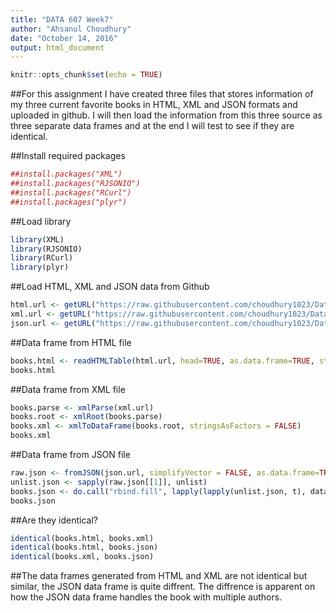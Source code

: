 ---
title: "DATA 607 Week7"
author: "Ahsanul Choudhury"
date: "October 14, 2016"
output: html_document
---

```{r setup, include=FALSE}
knitr::opts_chunk$set(echo = TRUE)
```

##For this assignment I have created three files that stores information of my three current favorite books in HTML, XML and JSON formats and uploaded in github. I will then load the information from this three source as three separate data frames and at the end I will test to see if they are identical.

##Install required packages
```{r install_packages, include=TRUE}
##install.packages("XML")
##install.packages("RJSONIO")
##install.packages("RCurl")
##install.packages("plyr")
```

##Load library
```{r load_library, include=TRUE}
library(XML)
library(RJSONIO)
library(RCurl)
library(plyr)
```

##Load HTML, XML and JSON data from Github
```{r load_files, include=TRUE}
html.url <- getURL("https://raw.githubusercontent.com/choudhury1023/Data-607/gh-pages/books.html")
xml.url <- getURL("https://raw.githubusercontent.com/choudhury1023/Data-607/gh-pages/books.xml")
json.url <- getURL("https://raw.githubusercontent.com/choudhury1023/Data-607/gh-pages/books.json")
```

##Data frame from HTML file
```{r html_data_frame, include=TRUE}
books.html <- readHTMLTable(html.url, head=TRUE, as.data.frame=TRUE, stringsAsFactors = FALSE)
books.html
```

##Data frame from XML file
```{r xml_data_frame, include=TRUE}
books.parse <- xmlParse(xml.url)
books.root <- xmlRoot(books.parse)
books.xml <- xmlToDataFrame(books.root, stringsAsFactors = FALSE)
books.xml
```

##Data frame from JSON file
```{r json_data_frame, include=TRUE}
raw.json <- fromJSON(json.url, simplifyVector = FALSE, as.data.frame=TRUE)
unlist.json <- sapply(raw.json[[1]], unlist)
books.json <- do.call("rbind.fill", lapply(lapply(unlist.json, t), data.frame, stringsAsFactors = FALSE))
books.json
```

##Are they identical?
```{r test, include=TRUE}
identical(books.html, books.xml)
identical(books.html, books.json)
identical(books.xml, books.json)
```

##The data frames generated from HTML and XML are not identical but similar, the JSON data frame is quite diffrent. The diffrence is apparent on how the JSON data frame handles the book with multiple authors.

